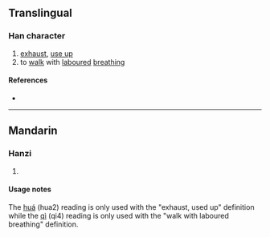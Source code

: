 {{character info/new}}
==Translingual==

===Han character===
{{Han char|rn=30|rad=口|as=04|sn=7|four=|canj=ROK|ids=⿰口攵}}

# [[exhaust]], [[use up]]
# to [[walk]] with [[labour]]ed [[breathing]]

====References====
* {{Han ref|kx=0181.191|hdz=10590.031|uh=545A|ud=21594}}

----

==Mandarin==

===Hanzi===
{{cmn-hanzi|pin=[[huá]] ([[hua2]]), [[qì]] ([[qi4]])|wg=hua<sup>2</sup>, ch'i<sup>4</sup>}}

# {{rfdef|cmn|sort=口04}}

====Usage notes====
The [[huá]] (hua2) reading is only used with the "exhaust, used up" definition while the [[qì]] (qi4) reading is only used with the "walk with laboured breathing" definition.